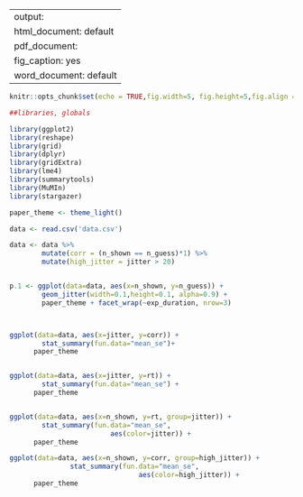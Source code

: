 

---
output:
  html_document: default
  pdf_document:
    fig_caption: yes
  word_document: default
---

```r
knitr::opts_chunk$set(echo = TRUE,fig.width=5, fig.height=5,fig.align = "center",cache=TRUE)
```


```r
##libraries, globals

library(ggplot2)
library(reshape)
library(grid)
library(dplyr)
library(gridExtra)
library(lme4)
library(summarytools)
library(MuMIn)
library(stargazer)

paper_theme <- theme_light()


```


```r
data <- read.csv('data.csv')

data <- data %>%
        mutate(corr = (n_shown == n_guess)*1) %>%
        mutate(high_jitter = jitter > 20) 



```

```r
p.1 <- ggplot(data=data, aes(x=n_shown, y=n_guess)) +
        geom_jitter(width=0.1,height=0.1, alpha=0.9) +
        paper_theme + facet_wrap(~exp_duration, nrow=3)



ggplot(data=data, aes(x=jitter, y=corr)) +
        stat_summary(fun.data="mean_se")+
      paper_theme


ggplot(data=data, aes(x=jitter, y=rt)) +
        stat_summary(fun.data="mean_se") +
      paper_theme


ggplot(data=data, aes(x=n_shown, y=rt, group=jitter)) +
        stat_summary(fun.data="mean_se",
                         aes(color=jitter)) +
      paper_theme

ggplot(data=data, aes(x=n_shown, y=corr, group=high_jitter)) +
               stat_summary(fun.data="mean_se", 
                                aes(color=high_jitter)) +
      paper_theme




```